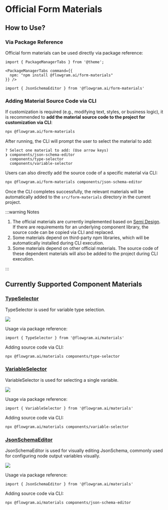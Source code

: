 # Official Form Materials  

## How to Use?  

### Via Package Reference  

Official form materials can be used directly via package reference:  

```tsx
import { PackageManagerTabs } from '@theme';

<PackageManagerTabs command={{
  npm: "npm install @flowgram.ai/form-materials"
}} />
```

```tsx
import { JsonSchemaEditor } from '@flowgram.ai/form-materials'
```  

### Adding Material Source Code via CLI  

If customization is required (e.g., modifying text, styles, or business logic), it is recommended to **add the material source code to the project for customization via CLI**:  

```bash
npx @flowgram.ai/form-materials
```  

After running, the CLI will prompt the user to select the material to add:  

```console
? Select one material to add: (Use arrow keys)  
❯ components/json-schema-editor  
  components/type-selector  
  components/variable-selector  
```  

Users can also directly add the source code of a specific material via CLI:  

```bash
npx @flowgram.ai/form-materials components/json-schema-editor  
```  

Once the CLI completes successfully, the relevant materials will be automatically added to the `src/form-materials` directory in the current project.  

:::warning Notes  

1. The official materials are currently implemented based on [Semi Design](https://semi.design/). If there are requirements for an underlying component library, the source code can be copied via CLI and replaced.  
2. Some materials depend on third-party npm libraries, which will be automatically installed during CLI execution.  
3. Some materials depend on other official materials. The source code of these dependent materials will also be added to the project during CLI execution.  

:::  

## Currently Supported Component Materials  

### [TypeSelector](https://github.com/bytedance/flowgram.ai/tree/main/packages/materials/form-materials/src/components/type-selector/index.tsx)  

TypeSelector is used for variable type selection.  

<img loading="lazy" src="/materials/type-selector.png" style={{width:500}}/>  

Usage via package reference:  

```tsx
import { TypeSelector } from '@flowgram.ai/materials'  
```  

Adding source code via CLI:  
```bash
npx @flowgram.ai/materials components/type-selector  
```  

### [VariableSelector](https://github.com/bytedance/flowgram.ai/tree/main/packages/materials/form-materials/src/components/variable-selector/index.tsx)  

VariableSelector is used for selecting a single variable.  

<img loading="lazy" src="/materials/variable-selector.png" style={{width:500}}/>  

Usage via package reference:  

```tsx
import { VariableSelector } from '@flowgram.ai/materials'  
```  

Adding source code via CLI:  
```bash
npx @flowgram.ai/materials components/variable-selector  
```  

### [JsonSchemaEditor](https://github.com/bytedance/flowgram.ai/tree/main/packages/materials/form-materials/src/components/json-schema-editor/index.tsx)  

JsonSchemaEditor is used for visually editing JsonSchema, commonly used for configuring node output variables visually.  

<img loading="lazy" src="/materials/json-schema-editor.png" style={{width:500}}/>  

Usage via package reference:  

```tsx
import { JsonSchemaEditor } from '@flowgram.ai/materials'  
```  

Adding source code via CLI:  
```bash
npx @flowgram.ai/materials components/json-schema-editor  
```